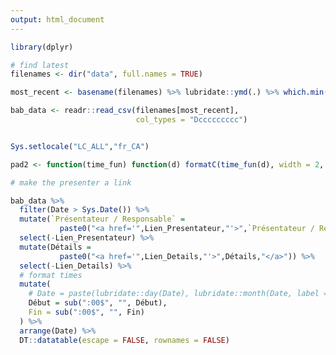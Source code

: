 ```yaml
---
output: html_document
---
```


```r

library(dplyr)

# find latest
filenames <- dir("data", full.names = TRUE)

most_recent <- basename(filenames) %>% lubridate::ymd(.) %>% which.min()

bab_data <- readr::read_csv(filenames[most_recent],
                            col_types = "Dccccccccc")


Sys.setlocale("LC_ALL","fr_CA")

pad2 <- function(time_fun) function(d) formatC(time_fun(d), width = 2, format = "d", flag = "0")

# make the presenter a link
```

```r
bab_data %>%
  filter(Date > Sys.Date()) %>%
  mutate(`Présentateur / Responsable` =
           paste0("<a href='",Lien_Presentateur,"'>",`Présentateur / Responsable`,"</a>")) %>%
  select(-Lien_Presentateur) %>%
  mutate(Détails =
           paste0("<a href='",Lien_Details,"'>",Détails,"</a>")) %>%
  select(-Lien_Details) %>%
  # format times
  mutate(
    # Date = paste(lubridate::day(Date), lubridate::month(Date, label = TRUE)),
    Début = sub(":00$", "", Début),
    Fin = sub(":00$", "", Fin)
  ) %>% 
  arrange(Date) %>% 
  DT::datatable(escape = FALSE, rownames = FALSE)
```
